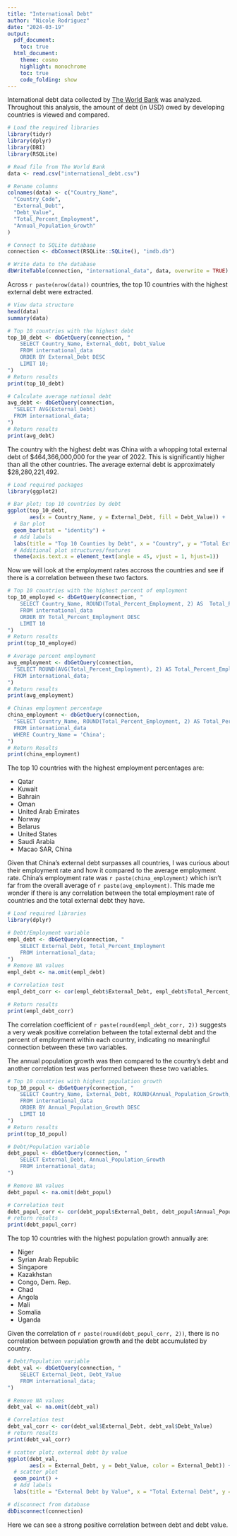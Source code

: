 ---
title: "International Debt"
author: "Nicole Rodriguez"
date: "2024-03-19"
output:
  pdf_document:
    toc: true
  html_document:
    theme: cosmo
    highlight: monochrome
    toc: true
    code_folding: show
---

International debt data collected by [The World Bank](https://www.worldbank.org/en/programs/debt-statistics) was analyzed. Throughout this analysis, the amount of debt (in USD) owed by developing countries is viewed and compared. 

```{r}
# Load the required libraries
library(tidyr)
library(dplyr)
library(DBI)
library(RSQLite)

# Read file from The World Bank
data <- read.csv("international_debt.csv")

# Rename columns 
colnames(data) <- c("Country_Name",
  "Country_Code",
  "External_Debt",
  "Debt_Value",
  "Total_Percent_Employment",
  "Annual_Population_Growth"
)

# Connect to SQLite database
connection <- dbConnect(RSQLite::SQLite(), "imdb.db")

# Write data to the database
dbWriteTable(connection, "international_data", data, overwrite = TRUE)
```


Across `r paste(nrow(data))` countries, the top 10 countries with the highest external debt were extracted. 

```{r}
# View data structure
head(data)
summary(data)

# Top 10 countries with the highest debt
top_10_debt <- dbGetQuery(connection, "
    SELECT Country_Name, External_debt, Debt_Value
    FROM international_data
    ORDER BY External_Debt DESC
    LIMIT 10;
")
# Return results 
print(top_10_debt)

# Calculate average national debt
avg_debt <- dbGetQuery(connection, 
  "SELECT AVG(External_Debt)
  FROM international_data;
")
# Return results
print(avg_debt)

```

The country with the highest debt was China with a whopping total external debt of $464,366,000,000 for the year of 2022. This is significantly higher than all the other countries. The average external debt is approximately $28,280,221,492.

```{r}
# Load required packages 
library(ggplot2)

# Bar plot; top 10 countries by debt
ggplot(top_10_debt, 
       aes(x = Country_Name, y = External_Debt, fill = Debt_Value)) +
  # Bar plot
  geom_bar(stat = "identity") + 
  # Add labels
  labs(title = "Top 10 Counties by Debt", x = "Country", y = "Total External Debt") + 
  # Additional plot structures/features 
  theme(axis.text.x = element_text(angle = 45, vjust = 1, hjust=1))

```

Now we will look at the employment rates accross the countries and see if there is a correlation between these two factors. 

```{r}
# Top 10 countries with the highest percent of employment
top_10_employed <- dbGetQuery(connection, "
    SELECT Country_Name, ROUND(Total_Percent_Employment, 2) AS  Total_Percent_Employment
    FROM international_data
    ORDER BY Total_Percent_Employment DESC
    LIMIT 10
")
# Return results 
print(top_10_employed)

# Average percent employment 
avg_employment <- dbGetQuery(connection, 
  "SELECT ROUND(AVG(Total_Percent_Employment), 2) AS Total_Percent_Employment
  FROM international_data;
")
# Return results
print(avg_employment)

# Chinas employment percentage 
china_employment <- dbGetQuery(connection, 
  "SELECT Country_Name, ROUND(Total_Percent_Employment, 2) AS Total_Percent_Employment
  FROM international_data
  WHERE Country_Name = 'China';
")
# Return Results
print(china_employment)
```
The top 10 countries with the highest employment percentages are: 

- Qatar
- Kuwait
- Bahrain
- Oman
- United Arab Emirates	
- Norway
- Belarus
- United States	
- Saudi Arabia	
- Macao SAR, China	


Given that China's external debt surpasses all countries, I was curious about their employment rate and how it compared to the average employment rate. China's employment rate was `r paste(china_employment)` which isn't far from the overall average of `r paste(avg_employment)`. This made me wonder if there is any correlation between the total employment rate of countries and the total external debt they have. 

```{r}
# Load required libraries
library(dplyr)

# Debt/Employment variable
empl_debt <- dbGetQuery(connection, "
    SELECT External_Debt, Total_Percent_Employment
    FROM international_data;
")
# Remove NA values
empl_debt <- na.omit(empl_debt)

# Correlation test
empl_debt_corr <- cor(empl_debt$External_Debt, empl_debt$Total_Percent_Employment)

# Return results
print(empl_debt_corr)
```
The correlation coefficient of `r paste(round(empl_debt_corr, 2))` suggests a very weak positive correlation between the total external debt and the percent of employment within each country, indicating no meaningful connection between these two variables. 

The annual population growth was then compared to the country's debt and another correlation test was performed between these two variables. 
```{r}
# Top 10 countries with highest population growth
top_10_popul <- dbGetQuery(connection, "
    SELECT Country_Name, External_Debt, ROUND(Annual_Population_Growth, 2) AS  Annual_Population_Growth
    FROM international_data
    ORDER BY Annual_Population_Growth DESC
    LIMIT 10
")
# Return results 
print(top_10_popul)

# Debt/Population variable
debt_popul <- dbGetQuery(connection, "
    SELECT External_Debt, Annual_Population_Growth
    FROM international_data;
")

# Remove NA values
debt_popul <- na.omit(debt_popul)

# Correlation test
debt_popul_corr <- cor(debt_popul$External_Debt, debt_popul$Annual_Population_Growth)
# return results
print(debt_popul_corr)

```
The top 10 countries with the highest population growth annually are:

- Niger
- Syrian Arab Republic	
- Singapore	
- Kazakhstan
- Congo, Dem. Rep.	
- Chad
- Angola
- Mali
- Somalia
- Uganda

Given the correlation of `r paste(round(debt_popul_corr, 2))`, there is no correlation between population growth and the debt accumulated by country. 


```{r}
# Debt/Population variable
debt_val <- dbGetQuery(connection, "
    SELECT External_Debt, Debt_Value
    FROM international_data;
")

# Remove NA values
debt_val <- na.omit(debt_val)

# Correlation test
debt_val_corr <- cor(debt_val$External_Debt, debt_val$Debt_Value)
# return results
print(debt_val_corr)
```
```{r}
# scatter plot; external debt by value
ggplot(debt_val, 
       aes(x = External_Debt, y = Debt_Value, color = External_Debt)) +
  # scatter plot
  geom_point() + 
  # Add labels
  labs(title = "External Debt by Value", x = "Total External Debt", y = "External Debt Value")

# disconnect from database
dbDisconnect(connection)

```
Here we can see a strong positive correlation between debt and debt value.
